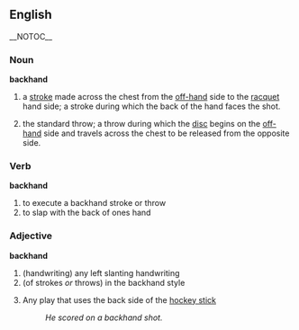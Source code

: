 ==English== __NOTOC__
=== Noun ===
'''backhand'''
# {{tennis}} a [[stroke]] made across the chest from the [[off-hand]] side to the [[racquet]] hand side; a stroke during which the back of the hand faces the shot.
# {{Cattag|Ultimate Frisbee}} the standard throw; a throw during which the [[disc]] begins on the [[off-hand]] side and travels across the chest to be released from the opposite side.

=== Verb ===
'''backhand'''
# to execute a backhand stroke or throw
# to slap with the back of ones hand

=== Adjective ===
'''backhand'''
# (handwriting) any left slanting handwriting
# (of strokes ''or'' throws) in the backhand style
# {{Icehockey}} Any play that uses the back side of the [[hockey stick]]
#:''He scored on a backhand shot.''